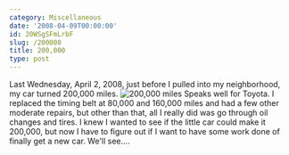 ```yaml
---
category: Miscellaneous
date: '2008-04-09T00:00:00'
id: 20WSgSFmLrbF
slug: /200000
title: 200,000
type: post
---
```


Last Wednesday, April 2, 2008, just before I pulled into my
neighborhood, my car turned 200,000 miles.
![200,000 miles](http://www.alanwsmith.com/blog/wp-content/uploads/20080402-snaps-0039.jpg)
Speaks well for Toyota. I replaced the timing belt at 80,000 and
160,000 miles and had a few other moderate repairs, but other than
that, all I really did was go through oil changes and tires. I knew
I wanted to see if the little car could make it 200,000, but now I
have to figure out if I want to have some work done of finally get
a new car. We'll see....